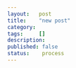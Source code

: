 ```yaml
---
layout:   post
title:    "new post"
category:  
tags:     []
description: 
published: false
status:    process
---
```



